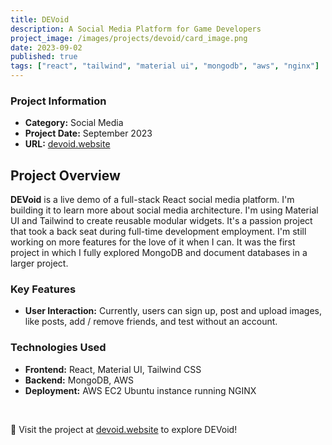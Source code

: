 ```yaml
---
title: DEVoid
description: A Social Media Platform for Game Developers
project_image: /images/projects/devoid/card_image.png
date: 2023-09-02
published: true
tags: ["react", "tailwind", "material ui", "mongodb", "aws", "nginx"]
---
```


<div className="grid grid-cols-1 md:grid-cols-2">
    <AnimatedPhone screenBackgroundImage="/images/projects/devoid/animated_mobile.png"/>
    <div>
        <h3>Project Information</h3>
        <ul>
            <li><strong>Category:</strong> Social Media</li>
            <li><strong>Project Date:</strong> September 2023</li>
            <li><strong>URL:</strong> <a href="https://devoid.website" target="_blank" className="text-[green] dark:text-[lightgreen]">devoid.website</a></li>
        </ul>
    </div>
</div>

## Project Overview
**DEVoid** is a live demo of a full-stack React social media platform. I'm building it to learn more about social media architecture. I'm using Material UI and Tailwind to create reusable modular widgets. It's a passion project that took a back seat during full-time development employment. I'm still working on more features for the love of it when I can. It was the first project in which I fully explored MongoDB and document databases in a larger project.

### Key Features
- **User Interaction:** Currently, users can sign up, post and upload images, like posts, add / remove friends, and test without an account.

### Technologies Used
- **Frontend:** React, Material UI, Tailwind CSS
- **Backend:** MongoDB, AWS
- **Deployment:** AWS EC2 Ubuntu instance running NGINX

<br/>

🔗 Visit the project at [devoid.website](https://devoid.website) to explore DEVoid!